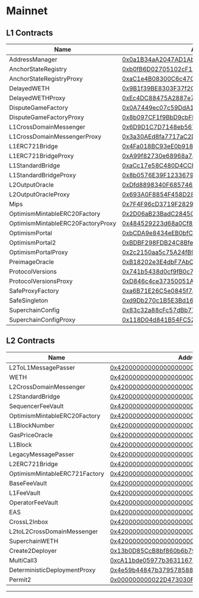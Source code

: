 # Mainnet

## L1 Contracts

| Name                              | Address                                                                                                               |
|-----------------------------------|-----------------------------------------------------------------------------------------------------------------------|
| AddressManager                    | [0x0a1B34aA2047AD1AbEF8aC085b1a7802Ed9dbCF0](https://etherscan.io/address/0x0a1B34aA2047AD1AbEF8aC085b1a7802Ed9dbCF0) |
| AnchorStateRegistry               | [0xb0fB6D02705102cF12de041B0e8b7038982C6304](https://etherscan.io/address/0xb0fB6D02705102cF12de041B0e8b7038982C6304) |
| AnchorStateRegistryProxy          | [0xaC1e4B08300C6c4705918089ee10b286b3ec24df](https://etherscan.io/address/0xaC1e4B08300C6c4705918089ee10b286b3ec24df) |
| DelayedWETH                       | [0x9B1f39BE8303F37f2C9761E2AEf50bB7FC590ED7](https://etherscan.io/address/0x9B1f39BE8303F37f2C9761E2AEf50bB7FC590ED7) |
| DelayedWETHProxy                  | [0xEc4DC88475A2887e73b2073b60425575FD693c0a](https://etherscan.io/address/0xEc4DC88475A2887e73b2073b60425575FD693c0a) |
| DisputeGameFactory                | [0x0A7449ec07c59DdA1CfbF33A8FcC7d0130B2eE38](https://etherscan.io/address/0x0A7449ec07c59DdA1CfbF33A8FcC7d0130B2eE38) |
| DisputeGameFactoryProxy           | [0x8b097CF1f9BbD9cbFD0DD561858a1FCbC8857Be0](https://etherscan.io/address/0x8b097CF1f9BbD9cbFD0DD561858a1FCbC8857Be0) |
| L1CrossDomainMessenger            | [0x6D9D1C7D7148eb567894B9cbcB85Dd0bA9036532](https://etherscan.io/address/0x6D9D1C7D7148eb567894B9cbcB85Dd0bA9036532) |
| L1CrossDomainMessengerProxy       | [0x3a30AEd8fa7717aC2D8454D82c125cF6B875061a](https://etherscan.io/address/0x3a30AEd8fa7717aC2D8454D82c125cF6B875061a) |
| L1ERC721Bridge                    | [0x4Fa018BC93eE0b9183fE138c11c02d0b2209f04f](https://etherscan.io/address/0x4Fa018BC93eE0b9183fE138c11c02d0b2209f04f) |
| L1ERC721BridgeProxy               | [0xA99f82730e68968a78AA21522FC7eb90DB76D8Cb](https://etherscan.io/address/0xA99f82730e68968a78AA21522FC7eb90DB76D8Cb) |
| L1StandardBridge                  | [0xaCc17e58C480D4CCD78317928259347132690425](https://etherscan.io/address/0xaCc17e58C480D4CCD78317928259347132690425) |
| L1StandardBridgeProxy             | [0x8b0576E39F1233679109F9b40cFcC2a7E0901Ede](https://etherscan.io/address/0x8b0576E39F1233679109F9b40cFcC2a7E0901Ede) |
| L2OutputOracle                    | [0xDfd8898340F685746d52c38b583086C3D5197C24](https://etherscan.io/address/0xDfd8898340F685746d52c38b583086C3D5197C24) |
| L2OutputOracleProxy               | [0x693A0F8854F458D282DE3C5b69E8eE5EEE8aA949](https://etherscan.io/address/0x693A0F8854F458D282DE3C5b69E8eE5EEE8aA949) |
| Mips                              | [0x7F4F96cD3719F2829117c8C5E810e01dBD6846Ba](https://etherscan.io/address/0x7F4F96cD3719F2829117c8C5E810e01dBD6846Ba) |
| OptimismMintableERC20Factory      | [0x2D06aB23BadC284507048F12c8a49927E4c10058](https://etherscan.io/address/0x2D06aB23BadC284507048F12c8a49927E4c10058) |
| OptimismMintableERC20FactoryProxy | [0x484529223d68a0Cf85902Bf5E781394f0D0f837C](https://etherscan.io/address/0x484529223d68a0Cf85902Bf5E781394f0D0f837C) |
| OptimismPortal                    | [0xbCDA9e8434eEB0bfCD24fE8b9947c80328dD0270](https://etherscan.io/address/0xbCDA9e8434eEB0bfCD24fE8b9947c80328dD0270) |
| OptimismPortal2                   | [0xBDBF298FDB24C8Bfe60D7567Ec0586E26219eB4b](https://etherscan.io/address/0xBDBF298FDB24C8Bfe60D7567Ec0586E26219eB4b) |
| OptimismPortalProxy               | [0x2c2150aa5c75A24fB93d4fD2F2a895D618054f07](https://etherscan.io/address/0x2c2150aa5c75A24fB93d4fD2F2a895D618054f07) |
| PreimageOracle                    | [0xB18202e3E4dbF7AbCEa623A38526AAD5A64DcD59](https://etherscan.io/address/0xB18202e3E4dbF7AbCEa623A38526AAD5A64DcD59) |
| ProtocolVersions                  | [0x741b5438d0cf9fB0c7dFBc858113aE8BaBa8809b](https://etherscan.io/address/0x741b5438d0cf9fB0c7dFBc858113aE8BaBa8809b) |
| ProtocolVersionsProxy             | [0xD846c4ce37350051A2e8360478c37Bb841E0b734](https://etherscan.io/address/0xD846c4ce37350051A2e8360478c37Bb841E0b734) |
| SafeProxyFactory                  | [0xa6B71E26C5e0845f74c812102Ca7114b6a896AB2](https://etherscan.io/address/0xa6B71E26C5e0845f74c812102Ca7114b6a896AB2) |
| SafeSingleton                     | [0xd9Db270c1B5E3Bd161E8c8503c55cEABeE709552](https://etherscan.io/address/0xd9Db270c1B5E3Bd161E8c8503c55cEABeE709552) |
| SuperchainConfig                  | [0x83c32a88cFc57dBb771A1E00B48B66b5bfD0AfD1](https://etherscan.io/address/0x83c32a88cFc57dBb771A1E00B48B66b5bfD0AfD1) |
| SuperchainConfigProxy             | [0x118D04d841B54FC52e56D39371E278EF7815C358](https://etherscan.io/address/0x118D04d841B54FC52e56D39371E278EF7815C358) |

## L2 Contracts

| Name                          | Address                                                                                                                         |
|-------------------------------|---------------------------------------------------------------------------------------------------------------------------------|
| L2ToL1MessagePasser           | [0x4200000000000000000000000000000000000016](https://explorer.superseed.xyz/address/0x4200000000000000000000000000000000000016) |
| WETH                          | [0x4200000000000000000000000000000000000006](https://explorer.superseed.xyz/address/0x4200000000000000000000000000000000000006) |
| L2CrossDomainMessenger        | [0x4200000000000000000000000000000000000007](https://explorer.superseed.xyz/address/0x4200000000000000000000000000000000000007) |
| L2StandardBridge              | [0x4200000000000000000000000000000000000010](https://explorer.superseed.xyz/address/0x4200000000000000000000000000000000000010) |
| SequencerFeeVault             | [0x4200000000000000000000000000000000000011](https://explorer.superseed.xyz/address/0x4200000000000000000000000000000000000011) |
| OptimismMintableERC20Factory  | [0x4200000000000000000000000000000000000012](https://explorer.superseed.xyz/address/0x4200000000000000000000000000000000000012) |
| L1BlockNumber                 | [0x4200000000000000000000000000000000000013](https://explorer.superseed.xyz/address/0x4200000000000000000000000000000000000013) |
| GasPriceOracle                | [0x420000000000000000000000000000000000000F](https://explorer.superseed.xyz/address/0x420000000000000000000000000000000000000F) |
| L1Block                       | [0x4200000000000000000000000000000000000015](https://explorer.superseed.xyz/address/0x4200000000000000000000000000000000000015) |
| LegacyMessagePasser           | [0x4200000000000000000000000000000000000000](https://explorer.superseed.xyz/address/0x4200000000000000000000000000000000000000) |
| L2ERC721Bridge                | [0x4200000000000000000000000000000000000014](https://explorer.superseed.xyz/address/0x4200000000000000000000000000000000000014) |
| OptimismMintableERC721Factory | [0x4200000000000000000000000000000000000017](https://explorer.superseed.xyz/address/0x4200000000000000000000000000000000000017) |
| BaseFeeVault                  | [0x4200000000000000000000000000000000000019](https://explorer.superseed.xyz/address/0x4200000000000000000000000000000000000019) |
| L1FeeVault                    | [0x420000000000000000000000000000000000001a](https://explorer.superseed.xyz/address/0x420000000000000000000000000000000000001a) |
| OperatorFeeVault              | [0x420000000000000000000000000000000000001b](https://explorer.superseed.xyz/address/0x420000000000000000000000000000000000001b) |
| EAS                           | [0x4200000000000000000000000000000000000021](https://explorer.superseed.xyz/address/0x4200000000000000000000000000000000000021) |
| CrossL2Inbox                  | [0x4200000000000000000000000000000000000022](https://explorer.superseed.xyz/address/0x4200000000000000000000000000000000000022) |
| L2toL2CrossDomainMessenger    | [0x4200000000000000000000000000000000000023](https://explorer.superseed.xyz/address/0x4200000000000000000000000000000000000023) |
| SuperchainWETH                | [0x4200000000000000000000000000000000000024](https://explorer.superseed.xyz/address/0x4200000000000000000000000000000000000024) |
| Create2Deployer               | [0x13b0D85CcB8bf860b6b79AF3029fCA081AE9beF2](https://explorer.superseed.xyz/address/0x13b0D85CcB8bf860b6b79AF3029fCA081AE9beF2) |
| MultiCall3                    | [0xcA11bde05977b3631167028862bE2a173976CA11](https://explorer.superseed.xyz/address/0xcA11bde05977b3631167028862bE2a173976CA11) |
| DeterministicDeploymentProxy  | [0x4e59b44847b379578588920cA78FbF26c0B4956C](https://explorer.superseed.xyz/address/0x4e59b44847b379578588920cA78FbF26c0B4956C) |
| Permit2                       | [0x000000000022D473030F116dDEE9F6B43aC78BA3](https://explorer.superseed.xyz/address/0x000000000022D473030F116dDEE9F6B43aC78BA3) |

---